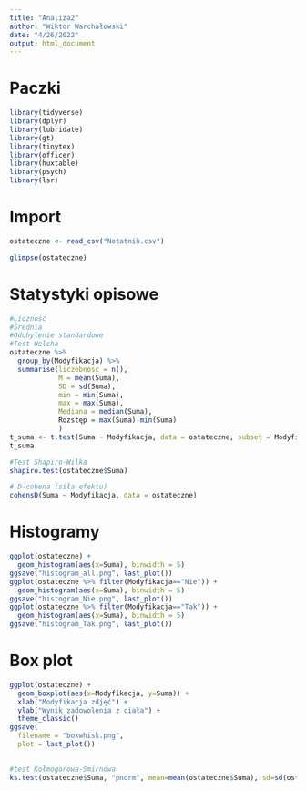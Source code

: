 ```yaml
---
title: "Analiza2"
author: "Wiktor Warchałowski"
date: "4/26/2022"
output: html_document
---
```

# Paczki
```r
library(tidyverse)
library(dplyr)
library(lubridate)
library(gt)
library(tinytex)
library(officer)
library(huxtable)
library(psych)
library(lsr)
```

# Import
```r
ostateczne <- read_csv("Notatnik.csv")
```
```r
glimpse(ostateczne)
```

# Statystyki opisowe
```r
#Liczność
#Średnia
#Odchylenie standardowe
#Test Welcha
ostateczne %>%
  group_by(Modyfikacja) %>%
  summarise(liczebnosc = n(),
            M = mean(Suma),
            SD = sd(Suma),
            min = min(Suma),
            max = max(Suma),
            Mediana = median(Suma),
            Rozstęp = max(Suma)-min(Suma)
            )
t_suma <- t.test(Suma ~ Modyfikacja, data = ostateczne, subset = Modyfikacja == "Tak" | Modyfikacja == "Nie")
t_suma

#Test Shapiro-Wilka
shapiro.test(ostateczne$Suma)
```

```r
# D-cohena (siła efektu)
cohensD(Suma ~ Modyfikacja, data = ostateczne)
```

# Histogramy
```r
ggplot(ostateczne) +
  geom_histogram(aes(x=Suma), binwidth = 5)
ggsave("histogram_all.png", last_plot())
ggplot(ostateczne %>% filter(Modyfikacja=="Nie")) +
  geom_histogram(aes(x=Suma), binwidth = 5)
ggsave("histogram_Nie.png", last_plot())
ggplot(ostateczne %>% filter(Modyfikacja=="Tak")) +
  geom_histogram(aes(x=Suma), binwidth = 5)
ggsave("histogram_Tak.png", last_plot())
```

# Box plot
```r
ggplot(ostateczne) +
  geom_boxplot(aes(x=Modyfikacja, y=Suma)) +
  xlab("Modyfikacja zdjęć") +
  ylab("Wynik zadowolenia z ciała") +
  theme_classic()
ggsave(
  filename = "boxwhisk.png",
  plot = last_plot())
  
```

```r
#test Kołmogorowa-Smirnowa
ks.test(ostateczne$Suma, "pnorm", mean=mean(ostateczne$Suma), sd=sd(ostateczne$Suma))
```
